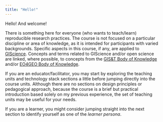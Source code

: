 ```yaml
---
title: "Hello!"
---
```


Hello!
And welcome!

There is something here for everyone (who wants to teach/learn) reproducible research practices. The course is not focused on a particular discipline or area of knowledge, as it is intended for participants with varied backgrounds. Specific aspects in this course, if any, are applied to [GIScience](https://en.wikipedia.org/wiki/Geographic_information_science). Concepts and terms related to GIScience and/or open science are linked, where possible, to concepts from the [GIS&T Body of Knowledge](https://gistbok.ucgis.org/bok-basic-page/welcome-gist-body-knowledge) and/or [EO4GEO Body of Knowledge](http://www.eo4geo.eu/tools/).  

If you are an educator/facilitator, you may start by exploring the teaching units and technology stack sections a little before jumping directly into the course units. Although there are no sections on design principles or pedagogical approach, because the course is a brief but practical introduction based solely on my previous experience, the set of teaching units may be useful for your needs.

If you are a learner, you might consider jumping straight into the next section to identify yourself as one of the *learner persona*. 